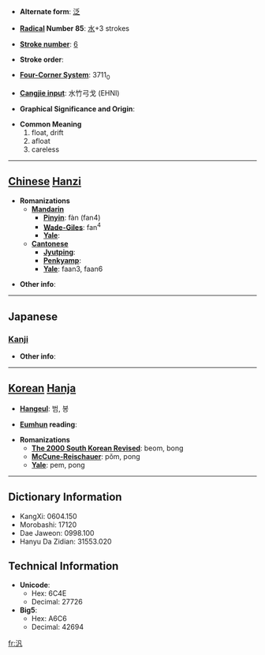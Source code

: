 * '''Alternate form''': [[泛]]

* '''[[Wiktionary:Chinese radical index| Radical]] Number 85''': [[Wiktionary:Chinese radical index 水|水]]+3 strokes

* '''[[Wiktionary:Chinese total strokes index|Stroke number]]''': [[Wiktionary:Chinese total strokes index 6|6]]

* '''Stroke order''': 

* '''[[Wiktionary:Chinese four corner index|Four-Corner System]]''': 3711<sub>0</sub>

* '''[[Wiktionary:Chinese Cangjie index|Cangjie input]]''': 水竹弓戈 (EHNI)

* '''Graphical Significance and Origin''': 

* '''Common Meaning'''
*#float, drift
*# afloat
*# careless


----

== [[Chinese]] [[Hanzi]] ==

* '''Romanizations'''
** '''[[Mandarin]]'''
*** '''[[Pinyin]]''': fàn (fan4)
*** '''[[Wade-Giles]]''': fan<sup>4</sup>
*** '''[[Yale]]''': 
** '''[[Cantonese]]'''
*** '''[[Jyutping]]''':
*** '''[[Penkyamp]]''': 
*** '''[[Yale]]''': faan3, faan6

* '''Other info''': 

----

==Japanese==
===[[Kanji]]===
{{kanji|on readings=[[はん]] (han), [[ふう]] (fū), [[ほう]] (hō)|kun readings=[[ただよう]] (tadayou), [[ひろい]] (hiroi)}}

* '''Other info''':  

----

== [[Korean]] [[Hanja]] ==

* '''[[Hangeul]]''': 범, 봉

* '''[[Eumhun]] reading''': 

* '''Romanizations'''
** '''[[The 2000 South Korean Revised Romanization|The 2000 South Korean Revised]]''': beom, bong
** '''[[McCune-Reischauer]]''': pŏm, pong
** '''[[Yale]]''': pem, pong

----

== Dictionary Information ==

* KangXi: 0604.150
* Morobashi: 17120
* Dae Jaweon: 0998.100
* Hanyu Da Zidian: 31553.020

== Technical Information ==

* '''Unicode''':
** Hex: 6C4E
** Decimal: 27726
* '''Big5''':
** Hex: A6C6
** Decimal: 42694

[[fr:汎]]